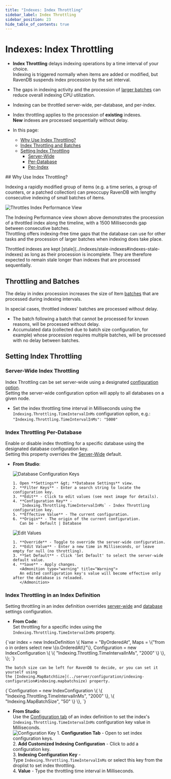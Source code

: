 ```yaml
---
title: "Indexes: Index Throttling"
sidebar_label: Index Throttling
sidebar_position: 23
hide_table_of_contents: true
---
```



# Indexes: Index Throttling
<Admonition type="note" title="Note">

* **Index Throttling** delays indexing operations by a time interval of your choice.  
  Indexing is triggered normally when items are added or modified, but RavenDB suspends 
  index procession by the set interval.  
* The gaps in indexing activity and the procession of 
  [larger batches](../indexes/index-throttling#throttling-and-batches) 
  can reduce overall indexing CPU utilization.  
* Indexing can be throttled server-wide, per-database, and per-index.  
* Index throttling applies to the procession of **existing** indexes.  
  **New** indexes are processed sequentially without delay.  

* In this page:  
  * [Why Use Index Throttling?](../indexes/index-throttling#why-use-index-throttling?)  
  * [Index Throttling and Batches](../indexes/index-throttling#throttling-and-batches)  
  * [Setting Index Throttling](../indexes/index-throttling#setting-index-throttling)  
     * [Server-Wide](../indexes/index-throttling#server-wide-index-throttling)  
     * [Per-Database](../indexes/index-throttling#index-throttling-per-database)  
     * [Per-Index](../indexes/index-throttling#index-throttling-in-an-index-definition)  

</Admonition>
## Why Use Index Throttling?

Indexing a rapidly modified group of items (e.g. a time series, a group of counters, 
or a patched collection) can preoccupy RavenDB with lengthy consecutive indexing of 
small batches of items.  

![Throttles Index Performance View](./assets/index-throttling-01.png)

The Indexing Performance view shown above demonstrates the procession of a throttled index 
along the timeline, with a 1500 Milliseconds gap between consecutive batches.  
Throttling offers indexing-free time gaps that the database can use for other 
tasks and the procession of larger batches when indexing does take place.  

<Admonition type="info" title="Info">
Throttled indexes are kept [stale](../indexes/stale-indexes#indexes-stale-indexes) 
as long as their procession is incomplete.  
They are therefore expected to remain stale longer than indexes that are processed sequentially.  
</Admonition>



## Throttling and Batches

The delay in index procession increases the size of Item [batches](../server/configuration/indexing-configuration#indexing.mapbatchsize) 
that are processed during indexing intervals.  

In special cases, throttled indexes' batches are processed without delay.  

* The batch following a batch that cannot be processed for known reasons, will be processed 
  without delay.  
* Accumulated data (collected due to batch size configuration, for example) whose procession 
  requires multiple batches, will be processed with no delay between batches.  



## Setting Index Throttling
### Server-Wide Index Throttling

 Index Throttling can be set server-wide using a designated [configuration option](../server/configuration/configuration-options#settings.json).  
 Setting the server-wide configuration option will apply to all databases on a given node.  

* Set the index throttling time interval in Milliseconds using the `Indexing.Throttling.TimeIntervalInMs` configuration option, e.g.:  
  `"Indexing.Throttling.TimeIntervalInMs": "5000"`  
### Index Throttling Per-Database 

Enable or disable index throttling for a specific database using the designated database configuration key.  
Setting this property overrides the 
[Server-Wide](../indexes/index-throttling#server-wide-index-throttling) default.  
 
* **From Studio**:  

    ![Database Configuration Keys](./assets/index-throttling-02.png)

      1. Open **Settings** &gt; **Database Settings** view.  
      2. **Filter Keys** - Enter a search string to locate the configuration key.  
      3. **Edit** - Click to edit values (see next image for details).  
      4. **Configuration Key** -  
         `Indexing.Throttling.TimeIntervalInMs` - Index Throttling configuration key.  
      5. **Effective Value** - The current configuration.  
      6. **Origin** - The origin of the current configuration.  
         Can be - Default | Database  

    ![Edit Values](./assets/index-throttling-03.png)

      1. **Override** - Toggle to override the server-wide configuration.  
      2. **Edit Value** - Enter a new time in Milliseconds, or leave empty for null (no throttling).  
      3. **Set Default** - Click 'Set Default' to select the server-wide default value.  
      4. **Save** - Apply changes.  
         <Admonition type="warning" title="Warning">
         An edited configuration key's value will become effective only after the database is reloaded.  
         </Admonition>
### Index Throttling in an Index Definition

Setting throttling in an index definition overrides [server-wide](../indexes/index-throttling#server-wide-index-throttling) 
and [database](../indexes/index-throttling#index-throttling-per-database) settings configuration.  


* **From Code**:  
  Set throttling for a specific index using the `Indexing.Throttling.TimeIntervalInMs` property.  
<TabItem value="something-something" label="throttlingInterval">
<CodeBlock language="csharp">
{`var index = new IndexDefinition
\{
    Name = "ByOrderedAt",
    Maps = \{"from o in orders select new \{o.OrderedAt\}"\},
    Configuration = new IndexConfiguration
    \{
        \{ "Indexing.Throttling.TimeIntervalInMs", "2000" \}
    \},
\};
`}
</CodeBlock>
</TabItem>

    The batch size can be left for RavenDB to decide, or you can set it yourself using 
    the [Indexing.MapBatchSize](../server/configuration/indexing-configuration#indexing.mapbatchsize) property.  
<TabItem value="something-something" label="batchSize">
<CodeBlock language="csharp">
{`Configuration = new IndexConfiguration
\{
    \{ "Indexing.Throttling.TimeIntervalInMs", "2000" \},
    \{ "Indexing.MapBatchSize", "50" \}
\},
`}
</CodeBlock>
</TabItem>

* **From Studio**:  
  Use the [Configuration tab](../studio/database/indexes/create-map-index#configuration) of an index definition 
  to set the index's `Indexing.Throttling.TimeIntervalInMs` configuration key value in Milliseconds.  
  ![Configuration Key](./assets/index-throttling-04.png)
      1. ****Configuration Tab**** - Open to set index configuration keys.  
      2. **Add Customized Indexing Configuration** - Click to add a configuration key.  
      3. **Indexing Configuration Key** -  
         Type `Indexing.Throttling.TimeIntervalInMs` or select this key from the droplist to set index throttling.  
      4. **Value** - Type the throttling time interval in Milliseconds.  





